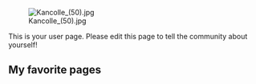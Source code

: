[[File:Kancolle (50).jpg|right]]

This is your user page. Please edit this page to tell the community about yourself!

==My favorite pages==